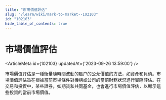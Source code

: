 ```yaml
---
title: "市場價值評估"
slug: "/learn/wiki/mark-to-market--102103"
id: "102103"
hide_table_of_contents: true
---
```



# 市場價值評估

<ArticleMeta id={102103} updatedAt={'2023-09-26 13:59:00'} />
<div className='border-solid border-b border-t-0 my-4 border-[var(--ifm-color-gray-300)]' />

市場價值評估是一種衡量隨時間波動的賬户的公允價值的方法，如資產和負債。市場價值評估旨在根據當前市場條件對機構或公司的當前財務狀況進行實際評估。在交易和投資中，某些證券，如期貨和共同基金，也會進行市場價值評估，以顯示這些投資的當前市場價值。
